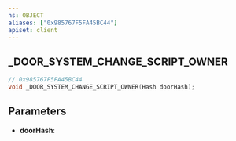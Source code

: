 ```yaml
---
ns: OBJECT
aliases: ["0x985767F5FA45BC44"]
apiset: client
---
```

## _DOOR_SYSTEM_CHANGE_SCRIPT_OWNER

```c
// 0x985767F5FA45BC44
void _DOOR_SYSTEM_CHANGE_SCRIPT_OWNER(Hash doorHash);
```


## Parameters
* **doorHash**:
